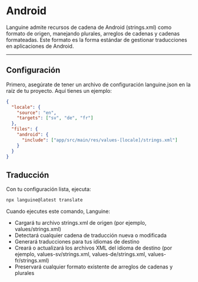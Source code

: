 # Android

Languine admite recursos de cadena de Android (strings.xml) como formato de origen, manejando plurales, arreglos de cadenas y cadenas formateadas. Este formato es la forma estándar de gestionar traducciones en aplicaciones de Android.

---

## Configuración

Primero, asegúrate de tener un archivo de configuración languine.json en la raíz de tu proyecto. Aquí tienes un ejemplo:

```json
{
  "locale": {
    "source": "en",
    "targets": ["sv", "de", "fr"]
  },
  "files": {
    "android": {
      "include": ["app/src/main/res/values-[locale]/strings.xml"]
    }
  }
}
```

## Traducción

Con tu configuración lista, ejecuta:

```bash
npx languine@latest translate
```

Cuando ejecutes este comando, Languine:

- Cargará tu archivo strings.xml de origen (por ejemplo, values/strings.xml)
- Detectará cualquier cadena de traducción nueva o modificada
- Generará traducciones para tus idiomas de destino
- Creará o actualizará los archivos XML del idioma de destino (por ejemplo, values-sv/strings.xml, values-de/strings.xml, values-fr/strings.xml)
- Preservará cualquier formato existente de arreglos de cadenas y plurales
